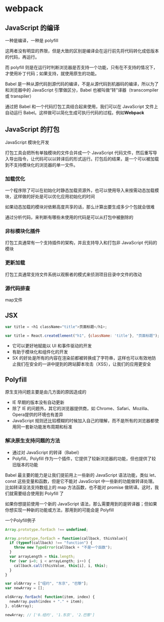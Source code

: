 # webpack

## JavaScript 的编译

一种是编译，一种是 polyfill

这两者没有明显的界限，但是大致的区别是编译会在运行前先将代码转化成低版本的代码，再运行。

而 polyfill 则是在运行时判断浏览器是否支持一个功能，只有在不支持的情况下，才使用补丁代码；如果支持，就使用原生的功能。

Babel 是一种从源代码到源代码的编译，不是从源代码到机器码的编译，所以为了和浏览器中的 JavaScript 引擎做区分，Babel 也被叫做“转”译器（transcompiler 或 transpiler）

通过把 Babel 和一个代码打包工具结合起来使用，我们可以在 JavaScript 文件上自动运行 Babel。这样做可以简化生成可执行代码的过程。例如**Webpack**

## JavaScript 的打包

JavaScript 模块化开发

打包工具会把所有单独模块的文件合并成一个 JavaScript 代码文件，然后重写导入导出指令，让代码可以以转译后的形式运行。打包后的结果，是一个可以被加载到不支持模块化的浏览器的单一文件。

### 加载优化

一个程序除了可以在初始化时静态加载资源外，也可以使用导入来按需动态加载模块，这样做的好处是可以优化应用初始化的时间

如果动态加载的模块对依赖高度共享的话，那么计算出要生成多少个包就会很难

通过分析代码，来判断有哪些未使用的代码是可以从打包中被删除的

### 非标模块化插件

打包工具通常有一个支持插件的架构，并且支持导入和打包非 JavaScript 代码的模块

### 更新加载

打包工具通常支持文件系统以观察者的模式来侦测项目目录中文件的改动

### 源代码排查

map文件

## JSX

``` JavaScript
var title = <h1 className="title">页面标题</h1>;
```

``` JavaScript
var title = React.createElement("h1", {className: 'title'}, "页面标题");
```

- 它可以更好地赋能以 UI 和事件驱动的开发
- 有助于模块化和组件化的开发
- SX 的好处是所有的内容在渲染前都被转换成了字符串，这样也可以有效地防止我们在安全的一讲中提到的跨站脚本攻击（XSS），让我们的应用更安全

## Polyfill

原生支持问题主要是由几方面的原因造成的

- IE 早期的版本没有自动更新
- 除了 IE 的问题外，其它的浏览器提供商，如 Chrome、Safari、Mozilla、Opera提供的环境也有差异
- JavaScript 规则还比较模糊的时候加入自己的理解，而不是所有的浏览器都使用同一套新功能发布周期和标准

### 解决原生支持问题的方法

- 通过对 JavaScript 的转译（Babel）
- Polyfill，Polyfill 作为一个插件，它提供了较新浏览器的功能，但也提供了较旧版本的功能

Babel 最主要的能力是让我们提前用上一些新的 JavaScript 语法功能，类似 let、const 这些变量和函数，但是它不能对 JavaScript 中一些新的功能做转译处理。比如转译没法支持数组上的 map 方法函数，也不能对 promise 做转译。这时，我们就需要结合使用到 Polyfill 了

如果你想提前使用一个新的 JavaScript 语法，那么需要用到的是转译器；但如果你想实现一种新的功能或方法，那用到的可能会是 Polyfill

一个Polyfill例子

``` JavaScript
Array.prototype.forEach !== undefined;

Array.prototype.forEach = function(callback, thisValue){
  if (typeof(callback) !== "function") {
    throw new TypeError(callback + "不是一个函数");
  }
  var arrayLength = this.length;
  for (var i=0; i < arrayLength; i++) {
    callback.call(thisValue, this[i], i, this);
  }
}

var oldArray = ["纽约", "东京", "巴黎"];
var newArray = [];

oldArray.forEach( function(item, index) {
  newArray.push(index + "." + item);
}, oldArray); 

newArray; // ['0.纽约', '1.东京', '2.巴黎']
```